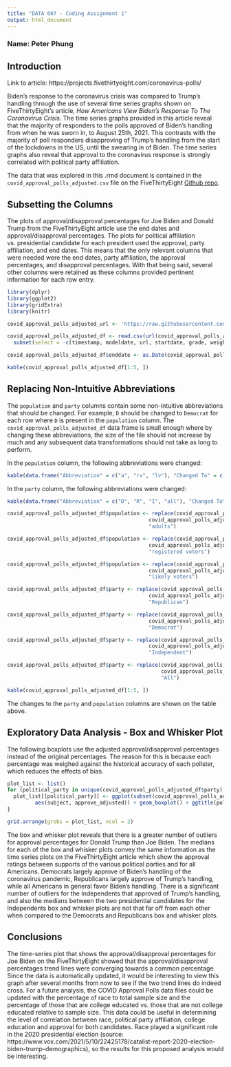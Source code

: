 ```yaml
---
title: "DATA 607 - Coding Assignment 1"
output: html_document
---
```


### Name: Peter Phung

## Introduction


Link to article: https://projects.fivethirtyeight.com/coronavirus-polls/

Biden's response to the coronavirus crisis was compared to Trump's handling
through the use of several time series graphs shown on FiveThirtyEight's
article, _How Americans View Biden's Response To The Coronavirus Crisis_.
The time series graphs provided in this article reveal that the majority of responders to the polls
approved of Biden's handling from when he was sworn in, to August 25th, 2021.
This contrasts with the majority of poll responders disapproving of Trump's
handling from the start of the lockdowns in the US, until the swearing in
of Biden. The time series graphs also reveal that approval to the
coronavirus response is strongly correlated with political party affiliation.

The data that was explored in this .rmd document is contained in the `covid_approval_polls_adjusted.csv`
file on the FiveThirtyEight [Github repo](https://raw.githubusercontent.com/fivethirtyeight/covid-19-polls/master/covid_approval_polls_adjusted.csv).

## Subsetting the Columns

The plots of approval/disapproval percentages for Joe Biden and Donald Trump from the
FiveThirtyEight article use the end dates and approval/disapproval percentages.
The plots for political affiliation vs. presidential candidate for each president used
the approval, party affiliation, and end dates. This means that the only relevant columns that were needed were the end dates, party affiliation, the approval percentages, and disapproval percentages. With that being said, several other
columns were retained as these columns provided pertinent information
for each row entry.

```r
library(dplyr)
library(ggplot2)
library(gridExtra)
library(knitr)

covid_approval_polls_adjusted_url <- 'https://raw.githubusercontent.com/fivethirtyeight/covid-19-polls/master/covid_approval_polls_adjusted.csv'

covid_approval_polls_adjusted_df <- read.csv(url(covid_approval_polls_adjusted_url), stringsAsFactors = FALSE) %>% 
  subset(select = -c(timestamp, modeldate, url, startdate, grade, weight, influence, multiversions, tracking)) 

covid_approval_polls_adjusted_df$enddate <- as.Date(covid_approval_polls_adjusted_df$enddate, format = "%m/%d/%Y")

kable(covid_approval_polls_adjusted_df[1:5, ])
```

## Replacing Non-Intuitive Abbreviations

The `population` and `party` columns contain
some non-intuitive abbreviations that should be changed. For example, `D` should be changed
to `Democrat` for each row where `D` is present in the `population` column. The `covid_approval_polls_adjusted_df` data frame is small enough where by changing these abbreviations, the size of the file should not 
increase by much and any subsequent data transformations should not take as long
to perform.

In the `population` column, the following abbreviations were changed:
```r
kable(data.frame("Abbreviation" = c("a", "rv", "lv"), "Changed To" = c ("adults", "registered voters", "likely voters")))
```
In the `party` column, the following abbreviations were changed:
```r
kable(data.frame("Abbreviation" = c("D", "R", "I", "all"), "Changed To" = c ("Democrat", "Republican", "Independent", "all")))
```



```r
covid_approval_polls_adjusted_df$population <- replace(covid_approval_polls_adjusted_df$population,
                                              covid_approval_polls_adjusted_df$population == "a",
                                              "adults")

covid_approval_polls_adjusted_df$population <- replace(covid_approval_polls_adjusted_df$population,
                                              covid_approval_polls_adjusted_df$population == "rv",
                                              "registered voters")

covid_approval_polls_adjusted_df$population <- replace(covid_approval_polls_adjusted_df$population,
                                              covid_approval_polls_adjusted_df$population == "lv",
                                              "likely voters")

covid_approval_polls_adjusted_df$party <- replace(covid_approval_polls_adjusted_df$party,
                                              covid_approval_polls_adjusted_df$party == "R",
                                              "Republican")

covid_approval_polls_adjusted_df$party <- replace(covid_approval_polls_adjusted_df$party,
                                              covid_approval_polls_adjusted_df$party == "D",
                                              "Democrat")

covid_approval_polls_adjusted_df$party <- replace(covid_approval_polls_adjusted_df$party,
                                              covid_approval_polls_adjusted_df$party == "I",
                                              "Independent")

covid_approval_polls_adjusted_df$party <- replace(covid_approval_polls_adjusted_df$party,
                                                  covid_approval_polls_adjusted_df$party == "all",
                                                  "All")

kable(covid_approval_polls_adjusted_df[1:5, ])
```
The changes to the `party` and `population` columns are shown on the table above.

## Exploratory Data Analysis - Box and Whisker Plot

The following boxplots use the adjusted approval/disapproval percentages instead of the original
percentages. The reason for this is because each percentage was weighed against the historical accuracy of each
pollster, which reduces the effects of bias.

```r
plot_list <- list()
for (political_party in unique(covid_approval_polls_adjusted_df$party)) {
  plot_list[[political_party]] <- ggplot(subset(covid_approval_polls_adjusted_df, party == political_party),
         aes(subject, approve_adjusted)) + geom_boxplot() + ggtitle(political_party) + ylab('President') + xlab('Approve (Adjusted)')
}

grid.arrange(grobs = plot_list, ncol = 2)
```
The box and whisker plot reveals that there is a greater number of outliers for approval percentages for Donald Trump than Joe Biden. The medians for each of the box and whisker plots convey the same information as the time series plots on the FiveThirtyEight article which show the approval ratings between supports of the various political parties and for all Americans. Democrats largely approve of Biden's handling of the coronavirus pandemic, Republicans largely approve of Trump's handling, while all Americans in general favor Biden's handling. There is a significant number of outliers for the Independents that approved of Trump's handling, and also the medians between the two presidential candidates for the Independents box and whisker plots are not that far off from each other when compared to the Democrats and Republicans box and whisker plots.

## Conclusions

The time-series plot that shows the approval/disapproval percentages for Joe
Biden on the FiveThirtyEight showed that the approval/disapproval percentages trend lines were converging towards
a common percentage. Since the data is automatically updated, it would be
interesting to view this graph after several months from now to see if the
two trend lines do indeed cross.
For a future analysis, the COVID Approval Polls data files could be updated
with the percentage of race to total sample size and the percentage of those
that are college educated vs. those that are not college educated relative to
sample size. This data could be useful in determining the level of correlation
between race, political party affiliation, college education and 
approval for both candidates. Race played a significant role in the 2020 
presidential election (source: https://www.vox.com/2021/5/10/22425178/catalist-report-2020-election-biden-trump-demographics), so the results for this proposed analysis would be interesting.
